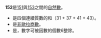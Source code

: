 {{noteTA|G1=Math}}
{{整数
| 质因数分解 = <math>2^3 \times 19</math>
| 罗马数字 = CLII
}}
'''152'''是[[151|151]]與[[153|153]]之間的[[自然数|自然數]]。
{{數字性質|use math=yes
|哈沙德數=*{{{orderstr}}}[[十进制|十进制]]的{{{property}}}，數字可被各位數字的和整除{{{releatedstr}}}。
}}
* 是四個連續質數的和（31 + 37 + 41 + 43）。
* 是[[非歐拉商數|非歐拉商數]]。
* 是{{link-en|refactorable數|refactorable number}}，數字可被因數的個數6整除。
{{num-stub}}
{{commons|152}}